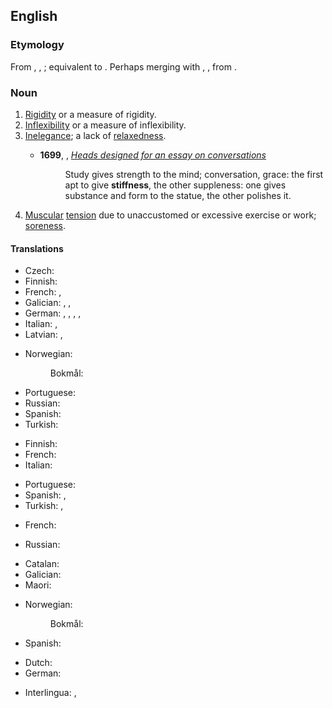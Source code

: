 ==English==

===Etymology===
From {{inh|en|enm|stiffenes}}, {{m|enm|styffenesse}}, {{m|enm|styfnesse}}; equivalent to {{suffix|en|stiff|ness}}. Perhaps merging with {{cog|enm|stithnesse}}, {{m|enm|stithnysse}}, from {{der|en|ang|stīþness|t=stiffness}}.

===Noun===
{{en-noun|~}}

# [[rigidity|Rigidity]] or a measure of rigidity.
# [[inflexibility|Inflexibility]] or a measure of inflexibility.
# [[inelegance|Inelegance]]; a lack of [[relaxedness]].
#: {{ux|en|His '''stiffness''' hampered the conversation.}}
#* '''1699''', {{w|Sir William Temple, 1st Baronet|William Temple}}, ''[http://essays.quotidiana.org/temple/heads_for_conversation/ Heads designed for an essay on conversations]''
#*: Study gives strength to the mind; conversation, grace: the first apt to give '''stiffness''', the other suppleness: one gives substance and form to the statue, the other polishes it.
# [[muscular|Muscular]] [[tension]] due to unaccustomed or excessive exercise or work; [[soreness]].

====Translations====
{{trans-top|rigidity}}
* Czech: {{t+|cs|ztuhlost|f}}
* Finnish: {{t+|fi|jäykkyys}}
* French: {{t+|fr|rigidité}}, {{t+|fr|raideur}}
* Galician: {{t+|gl|tesura|f}}, {{t+|gl|hirteza|f}}, {{t+|gl|rixeza|f}}
* German: {{t+|de|Erstarrung|f}}, {{t+|de|Starre|f}}, {{t|de|Steife|f}}, {{t+|de|Steifigkeit|f}}, {{t|de|Steifheit|f}}
* Italian: {{t+|it|rigidezza|f}}, {{t+|it|rigidità|f}}
* Latvian: {{t|lv|stingums|m}}, {{t|lv|stīvums|m}}
{{trans-mid}}
* Norwegian:
*: Bokmål: {{t|nb|stivhet|m|f}}
* Portuguese: {{t+|pt|rigidez|f}}
* Russian: {{t+|ru|жёсткость}}
* Spanish: {{t+|es|rigidez|f}}
* Turkish: {{t+|tr|katılık}}
{{trans-bottom}}

{{trans-top|inflexibility}}
* Finnish: {{t+|fi|taipumattomuus}}
* French: {{t+|fr|inflexibilité}}
* Italian: {{t|it|inflessibilità|f}}
{{trans-mid}}
* Portuguese: {{t+|pt|rigidez|f}}
* Spanish: {{t+|es|rigidez|f}}, {{t+|es|inflexibilidad|f}}
* Turkish: {{t+|tr|direngenlik}}, {{t+|tr|inatçılık}}
{{trans-bottom}}

{{trans-top|inelegance; lack of relaxedness}}
* French: {{t+|fr|raideur}}
{{trans-mid}}
* Russian: {{t+|ru|чо́порность}}
{{trans-bottom}}

{{trans-top|muscular tension}}
* Catalan: {{t+|ca|cruiximent|m}}
* Galician: {{t+|gl|maniotas|f-p}}
* Maori: {{t|mi|uhu}}
{{trans-mid}}
* Norwegian:
*: Bokmål: {{t|nb|stivhet|m|f}}
* Spanish: {{t|es|agujetas|f-p}}
{{trans-bottom}}

{{checktrans-top}}
* Dutch: {{t-check|nl|Stijfheid}}
* German: {{t-check|de|Steifheit}}
{{trans-mid}}
* Interlingua: {{t-check|ia|rigiditate}}, {{t-check|ia|inflexibilitate}}
{{trans-bottom}}